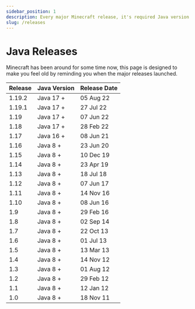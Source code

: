 ```yaml
---
sidebar_position: 1
description: Every major Minecraft release, it's required Java version and the date it launched.
slug: /releases
---
```


# Java Releases

Minecraft has been around for some time now, this page is designed to make you feel old by reminding you when the major releases launched.


| Release           | Java Version      | Release Date                                          |
| :---------------- | :---------------- | :----------------------------------------------------------------- |
| 1.19.2            | Java 17 +         | 05 Aug 22                                                          |
| 1.19.1            | Java 17 +         | 27 Jul 22                                                          |
| 1.19              | Java 17 +         | 07 Jun 22                                                          |
| 1.18              | Java 17 +         | 28 Feb 22                                                          |
| 1.17              | Java 16 +         | 08 Jun 21                                                          |
| 1.16              | Java 8  +         | 23 Jun 20                                                          |
| 1.15              | Java 8  +         | 10 Dec 19                                                          |
| 1.14              | Java 8  +         | 23 Apr 19                                                          |
| 1.13              | Java 8  +         | 18 Jul 18                                                          |
| 1.12              | Java 8  +         | 07 Jun 17                                                          |
| 1.11              | Java 8  +         | 14 Nov 16                                                          |
| 1.10              | Java 8  +         | 08 Jun 16                                                          |
| 1.9               | Java 8  +         | 29 Feb 16                                                          |
| 1.8               | Java 8  +         | 02 Sep 14                                                          |
| 1.7               | Java 8  +         | 22 Oct 13                                                          |
| 1.6               | Java 8  +         | 01 Jul 13                                                          |
| 1.5               | Java 8  +         | 13 Mar 13                                                          |
| 1.4               | Java 8  +         | 14 Nov 12                                                          |
| 1.3               | Java 8  +         | 01 Aug 12                                                          |
| 1.2               | Java 8  +         | 29 Feb 12                                                          |
| 1.1               | Java 8  +         | 12 Jan 12                                                          |
| 1.0               | Java 8  +         | 18 Nov 11                                                          |